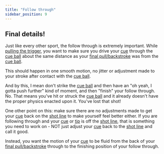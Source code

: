 ```yaml
---
title: "Follow through"
sidebar_position: 9
---
```


## Final details!

Just like every other sport, the follow through is extremely important. While [pulling the trigger](pull-the-trigger), you want to make sure you drive your [cue](../../terminology/cue) through the [cue ball](../../terminology/cue-ball) about the same distance as your [final pull/backstroke](final-pull) was from the [cue ball](../../terminology/cue-ball).

This should happen in one smooth motion, no jitter or adjustment made to your stroke after contact with the [cue ball](../../terminology/cue-ball).

And by this, I mean don't strike the [cue ball](../../terminology/cue-ball) and then have an "oh yeah, I gotta push further" kind of moment, and then "finish" your follow through. No. That means you've hit or struck the [cue ball](../../terminology/cue-ball) and it already doesn't have the proper physics enacted upon it. You've lost that shot!

One other point on this: make sure there are no adjustments made to get your [cue](../../terminology/cue) back on the [shot line](../../terminology/shot-line) to make yourself feel better either. If you are following through and your [cue](../../terminology/cue) or [tip](../../terminology/tip) is off the [shot line](../../terminology/shot-line), that is something you need to work on - NOT just adjust your [cue](../../terminology/cue) back to the [shot line](../../terminology/shot-line) and call it good.

Instead, you want the motion of your [cue](../../terminology/cue) to be fluid from the back of your [final pull/backstroke](final-pull) through to the finishing position of your follow through.
